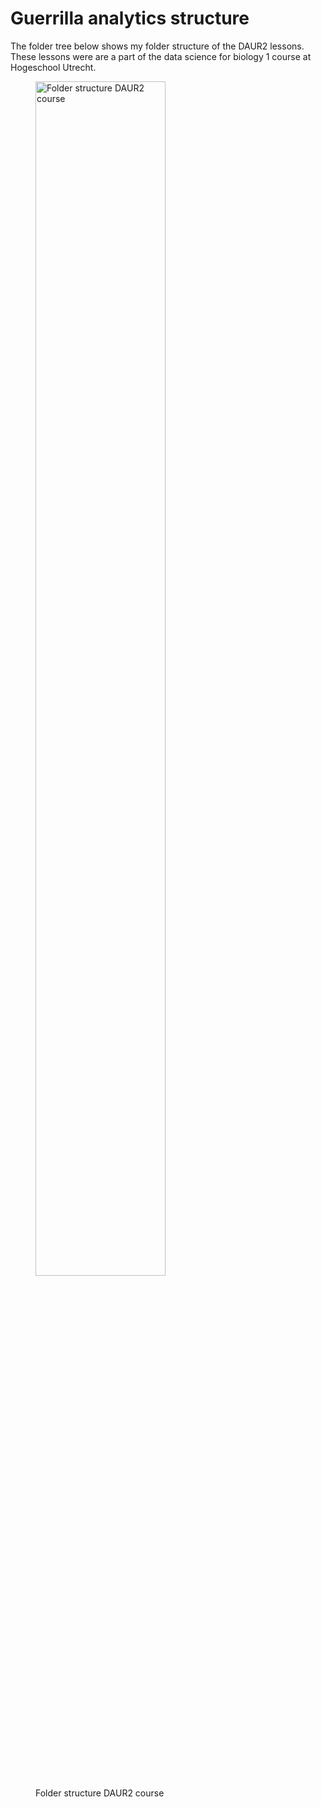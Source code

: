 # Guerrilla analytics structure
The folder tree below shows my folder structure of the DAUR2 lessons. These lessons were are a part of the data science for biology 1 course at Hogeschool Utrecht. 


![Folder structure DAUR2 course](./Images/Screenshot_folder_tree.png){ width=70%}

